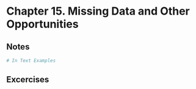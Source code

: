 # Chapter 15. Missing Data and Other Opportunities

## Notes

```r
# In Text Examples
```



## Excercises



